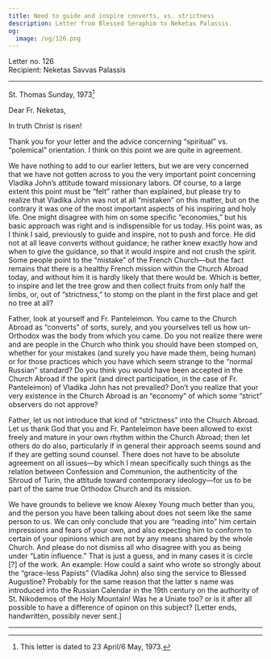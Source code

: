 ```yaml
---
title: Need to guide and inspire converts, vs. strictness
description: Letter from Blessed Seraphim to Neketas Palassis.
og:
  image: /og/126.png
---
```


<div style={{textAlign:'right', fontFamily:'monospace'}}>Letter no. 126</div>
<div style={{textAlign:'left', fontFamily:'monospace'}}>Recipient: Neketas Savvas Palassis</div>

---

St. Thomas Sunday, 1973[^1]

Dear Fr. Neketas,

In truth Christ is risen!

Thank you for your letter and the advice concerning “spiritual” vs. “polemical” orientation. I think on this point we are quite in agreement.

We have nothing to add to our earlier letters, but we are very concerned that we have not gotten across to you the very important point concerning Vladika John’s attitude toward missionary labors. Of course, to a large extent this point must be “felt” rather than explained, but please try to realize that Vladika John was not at all “mistaken” on this matter, but on the contrary it was one of the most important aspects of his inspiring and holy life. One might disagree with him on some specific “economies,” but his basic approach was right and is indispensible for us today. His point was, as I think I said, previously to guide and inspire, not to push and force. He did not at all leave converts without guidance; he rather knew exactly how and when to give the guidance, so that it would inspire and not crush the spirit. Some people point to the “mistake” of the French Church—but the fact remains that there is a healthy French mission within the Church Abroad today, and without him it is hardly likely that there would be. Which is better, to inspire and let the tree grow and then collect fruits from only half the limbs, or, out of “strictness,” to stomp on the plant in the first place and get no tree at all?

Father, look at yourself and Fr. Panteleimon. You came to the Church Abroad as “converts” of sorts, surely, and you yourselves tell us how un-Orthodox was the body from which you came. Do you not realize there were and are people in the Church who think you should have been stomped on, whether for your mistakes (and surely you have made them, being human) or for those practices which you have which seem strange to the “normal Russian” standard? Do you think you would have been accepted in the Church Abroad if the spirit (and direct participation, in the case of Fr. Panteleimon) of Vladika John has not prevailed? Don’t you realize that your very existence in the Church Abroad is an “economy” of which some “strict” observers do not approve?

Father, let us not introduce that kind of “strictness” into the Church Abroad. Let us thank God that you and Fr. Panteleimon have been allowed to exist freely and mature in your own rhythm within the Church Abroad; then let others do do also, particularly if in general their approach seems sound and if they are getting sound counsel. There does not have to be absolute agreement on all issues—by which I mean specifically such things as the relation between Confession and Communion, the authenticity of the Shroud of Turin, the attitude toward contemporary ideology—for us to be part of the same true Orthodox Church and its mission.

We have grounds to believe we know Alexey Young much better than you, and the person you have been talking about does not seem like the same person to us. We can only conclude that you are “reading into” him certain impressions and fears of your own, and also expecting him to conform to certain of your opinions which are not by any means shared by the whole Church. And please do not dismiss all who disagree with you as being under “Latin influence.” That is just a guess, and in many cases it is circle [?] of the work. An example: How could a saint who wrote so strongly about the “grace-less Papists” (Vladika John) also sing the service to Blessed Augustine? Probably for the same reason that the latter s name was introduced into the Russian Calendar in the 19th century on the authority of St. Nikodemos of the Holy Mountain! Was he a Uniate too? or is it after all possible to have a difference of opinon on this subject? [Letter ends, handwritten, possibly never sent.]

---

[^1]: This letter is dated to 23 April/6 May, 1973.
